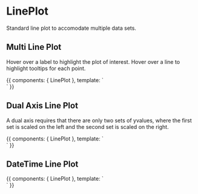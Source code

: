 
<Meta title="Components/LinePlot" component={LinePlot} />

# LinePlot

Standard line plot to accomodate multiple data sets.

<Props of={LinePlot} />

## Multi Line Plot

Hover over a label to highlight the plot of interest. Hover over a line to highlight tooltips for each point.

<Preview>
  <Story name="multiple" height="550px">
    {{
      components: { LinePlot },
      template: `
        <div>
             <LinePlot
              class="w-75"
              :xValues="['1', '2', '3', '4', '5', '6', '7']"
              :yValues="[['2', '4', '3', '1', '2', '1', '2'],
                         ['3','6', '2', '1', '0','4', '3'], 
                         ['9','5', '8', '5', '3','2', '1'],
                         ['5','4', '6', '3', '2','3', '6'],
                         ['4','5', '6', '7', '5','4', '7']]"
              :yLabels="['Alpha', 'Bravo', 'Charlie', 'Echo', 'Delta']"
              />
        </div>
        `
    }}
  </Story>
</Preview>

## Dual Axis Line Plot

A dual axis requires that there are only two sets of yvalues, where the first set is scaled on the left and the second set is scaled on the right.

<Preview>
  <Story name="dual axis" height="550px">
    {{
      components: { LinePlot },
      template: `
        <div>
             <LinePlot
              class="w-75"
              dualAxis
              :xValues="['1', '2', '3', '4', '5', '6', '7']"
              :yValues="[['1.1', '1.2', '1.0', '0.9', '0.85', '0.75', '0.7'],
                         ['0.2','0.3', '0.4', '0.8', '0.9','0.9', '0.95']]"
              :yLabels="['First', 'Second']"
              />
        </div>
        `
    }}
  </Story>
</Preview>

## DateTime Line Plot

<Preview>
  <Story name="datetime" height="550px">
    {{
      components: { LinePlot },
      template: `
        <div>
             <LinePlot
              class="w-75"
              dateTime
              :xValues="['2010-06-01', '2010-09-12', '2010-12-10', '2011-2-20', '2011-5-28', '2011-07-13', '2011-10-05']"
              :yValues="[['1.1', '0.7', '0.1', '0.1', '1.2', '0.4', '0.4'], 
                         ['0', '0.1', '2.2', '1.9', '0.2', '0', '0.1']]"
              :yLabels="['Rainfall (in.)', 'Snowfall (in.)']"
              />
        </div>
        `
    }}
  </Story>
</Preview>
